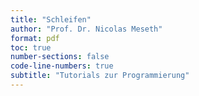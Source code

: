 ```yaml
---
title: "Schleifen"
author: "Prof. Dr. Nicolas Meseth"
format: pdf
toc: true
number-sections: false
code-line-numbers: true
subtitle: "Tutorials zur Programmierung"
---
```




